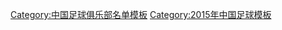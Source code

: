 {{Football squad with groups
 | name      = 2015年中乙分类名单沈阳东进
 | bgcolor   = #ffffff
 | bordercolor = #ff0000
 | textcolor   = #ff0000
 | title=[[沈阳东进足球俱乐部|<span style="color:#ff0000">瀋陽东进</span>]] — [[2015年中国足球乙级联赛|<span style="color: #ff0000;">2015年</span>]][[中国足球乙级联赛|<span style="color: #ff0000;">中乙联赛北区第 8 名</span>]]
|group1=全年参赛球员
|list1=<div>
{{Football squad2 player|no=1|name=[[范伟翔]]}}
{{Football squad2 player|no=2|name=[[刘博贤]]}}
{{Football squad2 player|no=3|name=[[张梓健]]}}
{{Football squad2 player|no=4|name=[[王岭]]}}
{{Football squad2 player|no=6|name=[[黄涛]]}}
{{Football squad2 player|no=7|name=[[刘雅奇]]}}
{{Football squad2 player|no=8|name=[[哈米提·夏甫开提]]}}
{{Football squad2 player|no=9|name=[[米尔扎艾克拜·阿力木]]}}
{{Football squad2 player|no=10|name=[[赵宇涵]]}}
{{Football squad2 player|no=11|name=[[温天鹏]]}}
{{Football squad2 player|no=12|name=[[崔艳阳]]}}
{{Football squad2 player|no=13|name=[[何益辰]]}}
{{Football squad2 player|no=14|name=[[黄荻]]}}
{{Football squad2 player|no=15|name=[[陈嘉顺]]}}
{{Football squad2 player|no=16|name=[[宋佳俊]]}}
{{Football squad2 player|no=17|name=[[赵凌宇]]}}
{{Football squad2 player|no=18|name=[[陈弘业]]}}
{{Football squad2 player|no=19|name=[[郑波]]}}
{{Football squad2 player|no=20|name=[[唐雨晨]]}}
{{Football squad2 player|no=21|name=[[张严杜柯]]}}
{{Football squad2 player|no=23|name=[[唐立博]]}}
{{Football squad2 player|no=25|name=[[张旭]]}}
{{Football squad2 player|no=26|name=[[栾智博]]}}
{{Football squad2 player|no=27|name=[[于耀翔]]}}
{{Football squad2 player|no=28|name=[[贺健涛]]}}
{{Football squad2 player|no=29|name=[[陈禹杭]]}}
{{Football squad2 player|no=30|name=[[刘伟]]}}
{{Football squad2 player|no=35|name=[[于廷瀚]]}}
{{Football squad2 player|no=37|name=[[卜希泽]]}}
</div>
|group2=夏季转入球员
|list2=<div>
</div>
|group3=夏季转出球员
|list3=<div>
</div>
|group4=主教练
|list4=[[李伟 (足球教练)|李伟]]
}}
<noinclude>
{{DEFAULTSORT:Shenyang Dongjin F.C. Squad 2015}}
[[Category:中国足球俱乐部名单模板]]
[[Category:2015年中国足球模板]]
</noinclude>